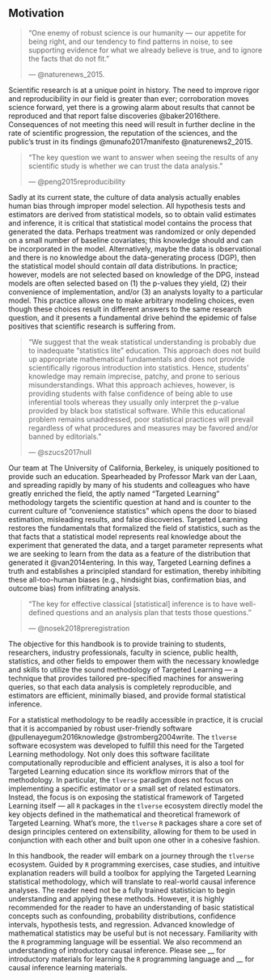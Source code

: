 ## Motivation {-}

> "One enemy of robust science is our humanity — our appetite for
being right, and our tendency to find patterns in noise, to see supporting
evidence for what we already believe is true, and to ignore the facts that do
not fit."
>
> --- @naturenews_2015.

Scientific research is at a unique point in history. The need to improve rigor
and reproducibility in our field is greater than ever; corroboration moves
science forward, yet there is a growing alarm about results that cannot be
reproduced and that report false discoveries @baker2016there. Consequences of
not meeting this need will result in further decline in the rate of scientific
progression, the reputation of the sciences, and the public’s trust in its findings
@munafo2017manifesto @naturenews2_2015.

> "The key question we want to answer when seeing the results of any scientific
study is whether we can trust the data analysis."
>
> --- @peng2015reproducibility

Sadly at its current state, the culture of data analysis actually enables human
bias through improper model selection. All hypothesis tests and estimators are
derived from statistical models, so to obtain valid estimates and inference, it
is critical that statistical model contains the process that generated the data.
Perhaps treatment was randomized or only depended on a small number of baseline
covariates; this knowledge should and can be incorporated in the model.
Alternatively, maybe the data is observational and there is no knowledge about
the data-generating process (DGP), then the statistical model should contain *all*
data distributions. In practice; however, models are not selected based on
knowledge of the DPG, instead models are often selected based on (1) the p-values
they yield, (2) their convenience of implementation, and/or (3) an analysts
loyalty to a particular model. This practice allows one to make arbitrary
modeling choices, even though these choices result in different answers to the
same research question, and it presents a fundamental drive behind the epidemic
of false positives that scientific research is suffering from.

> "We suggest that the weak statistical understanding is probably due to
> inadequate “statistics lite” education. This approach does not build up
> appropriate mathematical fundamentals and does not provide scientifically
> rigorous introduction into statistics. Hence, students' knowledge may remain
> imprecise, patchy, and prone to serious misunderstandings. What this approach
> achieves, however, is providing students with false confidence of being able
> to use inferential tools whereas they usually only interpret the p-value
> provided by black box statistical software. While this educational problem
> remains unaddressed, poor statistical practices will prevail regardless of
> what procedures and measures may be favored and/or banned by editorials."
>
> --- @szucs2017null

Our team at The University of California, Berkeley, is uniquely positioned to
provide such an education. Spearheaded by Professor Mark van der Laan, and
spreading rapidly by many of his students and colleagues who have greatly
enriched the field, the aptly named “Targeted Learning” methodology targets the
scientific question at hand and is counter to the current culture of
“convenience statistics” which opens the door to biased estimation, misleading
results, and false discoveries. Targeted Learning restores the fundamentals that
formalized the field of statistics, such as the that facts that a statistical
model represents real knowledge about the experiment that generated the data,
and a target parameter represents what we are seeking to learn from the data as
a feature of the distribution that generated it @van2014entering. In this way,
Targeted Learning defines a truth and establishes a principled standard for
estimation, thereby inhibiting these all-too-human biases (e.g., hindsight bias,
confirmation bias, and outcome bias) from infiltrating analysis.

> "The key for effective classical [statistical] inference is to have
> well-defined questions and an analysis plan that tests those questions."
>
> --- @nosek2018preregistration

The objective for this handbook is to provide training to students, researchers,
industry professionals, faculty in science, public health, statistics, and other
fields to empower them with the necessary knowledge and skills to utilize the
sound methodology of Targeted Learning --- a technique that provides tailored
pre-specified machines for answering queries, so that each data analysis is
completely reproducible, and estimators are efficient, minimally biased, and
provide formal statistical inference.


<!---
COMMENT ABOUT CARGO CULT STATISTICS PIECE
-->

For a statistical methodology to be readily accessible in practice, it is
crucial that it is accompanied by robust user-friendly software
@pullenayegum2016knowledge @stromberg2004write. The `tlverse` software ecosystem
was developed to fulfill this need for the Targeted Learning methodology. Not
only does this software facilitate computationally reproducible and efficient
analyses, it is also a tool for Targeted Learning education since its workflow
mirrors that of the methodology. In particular, the `tlverse` paradigm does not
focus on implementing a specific estimator or a small set of related estimators.
Instead, the focus is on exposing the statistical framework of Targeted Learning
itself --- all `R` packages in the `tlverse` ecosystem directly model
the key objects defined in the mathematical and theoretical framework of
Targeted Learning. What's more, the `tlverse` `R` packages share a core set
of design principles centered on extensibility, allowing for them to be used in
conjunction with each other and built upon one other in a cohesive fashion.

In this handbook, the reader will embark on a journey through the `tlverse`
ecosystem. Guided by `R` programming exercises, case studies, and
intuitive explanation readers will build a toolbox for applying the Targeted
Learning statistical methodology, which will translate to real-world causal
inference analyses. The reader need not be a fully trained
statistician to begin understanding and applying these methods. However, it is
highly recommended for the reader to have an understanding of basic statistical
concepts such as confounding, probability distributions, confidence intervals,
hypothesis tests, and regression. Advanced knowledge of mathematical statistics
may be useful but is not necessary. Familiarity with the `R` programming
language will be essential. We also recommend an understanding of introductory
causal inference. Please see __ for introductory materials for learning the `R`
programming language and __ for causal inference learning materials.




<!--

The knowledge-user must be aware of methodological innovations, believe they are worth implementing, and have access to the expertise, time, and resources (e.g., software) to facilitate their implementation.

However, a statistical model is a
representation of the data-generating process; defined as the set of
distributions that might have generated the data. All hypothesis tests and
estimators are derived from statistical models, so appropriately defining them
is pivotal.
election is pivotal. should be taken with case  real knowledge about the
experiment that generated the dataFrequently, odels are chosen based on (1) how low the
resulting p-values, (2) their software implementation is user-friendly, or (3)
the data analyst is devoted
convenient to implement (2) , so it is pivotal that we
  which are often chosen for their convenience restrictive so-called parametric
statistical models.
These models assume the distributions that generated the data have specific
forms and are not flexible enough to capture the true distribution of data. Many
accept that these models are wrong but researchers still employ them out of
convenience and the majority of statistical software .


What's more, these arbitrary choices  "art" of model selection
downplays the refitting of models  enables the statistics can be as a tool for confirmation.It's convenient and this is how we
learned to analyze data. This is what we
were taught to do. We are supported by statements such as "all models are wrong but some
are useful,” which allow a user to .

This practice is So convenient that

This lack of truth in current culture typically trumps trying to answer the real scientific question at hand and is  This presents a fundamental drive behind the epidemic of false positives that scientific research is suffering from [6]. “The human brain’s habit of finding what it wants to find is a key problem for research” [1]. Training of robust methods that avoid confirmation bias will lead to results being more reproducible. Our team at The University of California, Berkeley, is uniquely positioned to provide such a training. Spearheaded by Professor Mark van der Laan and spreading rapidly by many of his students and colleagues who have greatly enriched the field, the aptly named “Targeted Learning” analysis approach and philosophy targets the scientific question at hand and is counter to the current culture of “convenience statistics” that opens the door to biased estimation, misleading results, and false discoveries.


The foundation of this handbook is grounded in the general statistical
methodology and philosophy, “Targeted Learning”, developed by
Professor Mark van der Laan, at the University of California, Berkeley. Capable
of answering specific questions of interest based on real-world observational and
experimental data, Targeted Learning unifies desirable aspects of algorithmic
machine learning and causal inference to generate efficient and trustworthy
inferences. Targeted Learning restores the fundamentals that formalized the
field of statistics -- a statistical model represents real knowledge about the
experiment that generated the data, and a target parameter represents what we
are seeking to learn from the data as a feature of the distribution that
generated it. In this way, Targeted Learning defines a truth and establishes a
principled standard for estimation, while the current culture of analysis
typically defines a parameter as a coefficient in a misspecified parametric (or
other restrictive) statistical model. Unfortunately, the practice of data analysis
allows one to make arbitrary modeling choices, likely driven by results returned
by the model and human bias, even though these choices often result in different
answers to the same problem. This subjectivity presents a fundamental drive
behind the epidemic of false positives and lack of power to detect true
positives that scientific research is suffering from @van2014entering.

"The key question we want to answer when seeing the results of any scientific
study is whether we can trust the data analysis." @peng2015reproducibility

"One enemy of robust science is our humanity — our appetite for
being right, and our tendency to find patterns in noise, to see supporting
evidence for what we already believe is true, and to ignore the facts that do
not fit." @naturenews_2015.

We are faced with an urgent scientific need to enhance the reproducibility and
rigor of research and the current culture of data analysis enables a major
contributor of this crisis – human bias. Consequences of not meeting this need
will result in further decline in the rate of scientific
progression, the reputation of biomedical science, and the public’s trust in
its findings.

Training of robust methods that avoid confirmation bias will lead
to results being more reproducible and trustworthy. Our team at The University
of California, Berkeley, is uniquely positioned to provide such a training. The
objective for this handbook is to enhance the education of students,
researchers, professors, etc. to empower them with the necessary
knowledge and skills to utilize the sound research methodology of Targeted
Learning.

For any complex statistical methodology to be accessible in practice, it is
crucial that it is accompanied by robust software. The `tlverse`
software ecosystem was developed to fulfill this need. Not only does this
software facilitate computationally reproducible and efficient analyses, it is
also a tool for Targeted Learning education since its workflow mirrors that of
the methodology. In particular, the `tlverse` paradigm does not focus on
implementing a specific estimator or a small set of related estimators ---
instead, the focus is on exposing the statistical framework of Targeted Learning
itself! All `R` packages in the `tlverse` ecosystem directly model
the key objects defined in the mathematical and theoretical framework of Targeted
Learning.

In this handbook, the reader will embark on a journey through the
`tlverse`. Guided by `R` programming exercises, case studies, and
intuitive explanation readers will build a toolbox for applying the Targeted
Learning statistical methodology, thereby increasing accessibility of this
statistical approach and philosophy. The reader need not be a fully trained
statistician to begin understanding and applying these methods. However, we do
recommend ___ before -->

